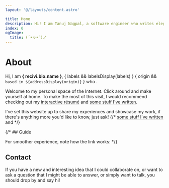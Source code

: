 ```yaml
---
layout: '@/layouts/content.astro'

title: Home
description: Hi! I am Tanuj Nagpal, a software engineer who writes elegant code and ships delightful apps.
index: 0
ogImage:
  title: (´•ヮ•`)ノ
---
```





<h1 className="sr-only">About</h1>
<Kaomoji />

Hi, I am **{
	recivi.bio.name
}**, {
	labels && labelsDisplay(labels)
}  {
	origin && `based in ${addressDisplay(origin)}`
} who <FunFact />.

Welcome to my personal space of the Internet. Click around and make
yourself at home. To make the most of this visit, I would recommend checking out my [interactive résumé](/resume) and [some stuff I've written](/writings).

I've set this website up to share my experiences and showcase my work, if there's anything more you'd like to know, just ask!
{/* [some stuff I've written](/writings) and */}




{/* ## Guide

For smoother experience, note how the link works: */}


## Contact

If you have a new and interesting idea that I could collaborate on, or want to
ask a question that I might be able to answer, or simply want to talk, you
should drop by and say hi!

<ContactList />
